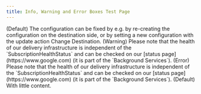 ```yaml
---
title: Info, Warning and Error Boxes Test Page
---
```


<Info>
  (Default) The configuration can be fixed by e.g. by re-creating the configuration on the destination side, or by setting a new configuration with the update action Change Destination.
</Info>

<Warning>
  (Warning) Please note that the health of our delivery infrastructure is independent of the `SubscriptionHealthStatus`  and can be checked on our [status page](https://www.google.com) (it is part of the `Background Services`).
</Warning>

<Error>
  (Error) Please note that the health of our delivery infrastructure is independent of the `SubscriptionHealthStatus`  and can be checked on our [status page](https://www.google.com) (it is part of the `Background Services`).
</Error>

<Info>
  (Default) With little content.
</Info>
